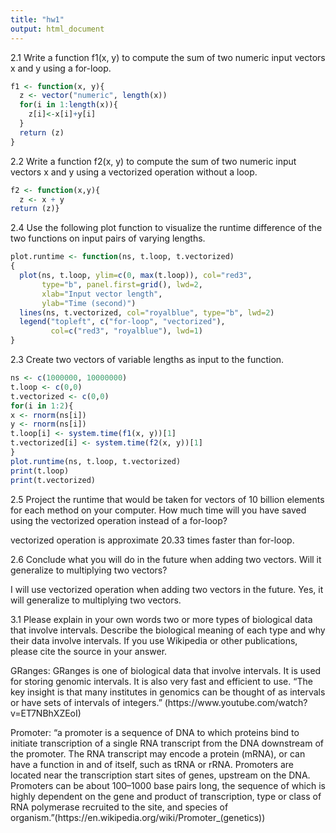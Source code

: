 ---
title: "hw1"
output: html_document
---

2.1 Write a function f1(x, y) to compute the sum of two numeric input vectors x and y using a for-loop.
```{r}
f1 <- function(x, y){
  z <- vector("numeric", length(x))
  for(i in 1:length(x)){
    z[i]<-x[i]+y[i]
  }
  return (z)
}
```
2.2 Write a function f2(x, y) to compute the sum of two numeric input vectors x and y using a vectorized operation without a loop.
```{r}
f2 <- function(x,y){
  z <- x + y
return (z)}
```
2.4 Use the following plot function to visualize the runtime difference of the two functions on input pairs of varying lengths. 
```{r}
plot.runtime <- function(ns, t.loop, t.vectorized)
{
  plot(ns, t.loop, ylim=c(0, max(t.loop)), col="red3", 
       type="b", panel.first=grid(), lwd=2,
       xlab="Input vector length",
       ylab="Time (second)")
  lines(ns, t.vectorized, col="royalblue", type="b", lwd=2)
  legend("topleft", c("for-loop", "vectorized"), 
         col=c("red3", "royalblue"), lwd=1)
}
```
2.3 Create two vectors of variable lengths as input to the function.
```{r}
ns <- c(1000000, 10000000)
t.loop <- c(0,0)
t.vectorized <- c(0,0)
for(i in 1:2){
x <- rnorm(ns[i])
y <- rnorm(ns[i])
t.loop[i] <- system.time(f1(x, y))[1]
t.vectorized[i] <- system.time(f2(x, y))[1]
}
plot.runtime(ns, t.loop, t.vectorized)
print(t.loop)
print(t.vectorized)
```
2.5 Project the runtime that would be taken for vectors of 10 billion elements for each method on your computer. How much time will you have saved using the vectorized operation instead of a for-loop?

vectorized operation is approximate 20.33 times faster than for-loop.

2.6 Conclude what you will do in the future when adding two vectors. Will it generalize to multiplying two vectors?

I will use vectorized operation when adding two vectors in the future. Yes, it will generalize to multiplying two vectors.

3.1 Please explain in your own words two or more types of biological data that involve intervals. Describe the biological meaning of each type and why their data involve intervals. If you use Wikipedia or other publications, please cite the source in your answer.

GRanges: GRanges is one of biological data that involve intervals. It is used for storing genomic intervals. It is also very fast and efficient to use. "The key insight is that many institutes in genomics can be thought of as intervals or have sets of intervals of integers." (https://www.youtube.com/watch?v=ET7NBhXZEoI) 

Promoter: "a promoter is a sequence of DNA to which proteins bind to initiate transcription of a single RNA transcript from the DNA downstream of the promoter. The RNA transcript may encode a protein (mRNA), or can have a function in and of itself, such as tRNA or rRNA. Promoters are located near the transcription start sites of genes, upstream on the DNA. Promoters can be about 100–1000 base pairs long, the sequence of which is highly dependent on the gene and product of transcription, type or class of RNA polymerase recruited to the site, and species of organism."(https://en.wikipedia.org/wiki/Promoter_(genetics))




